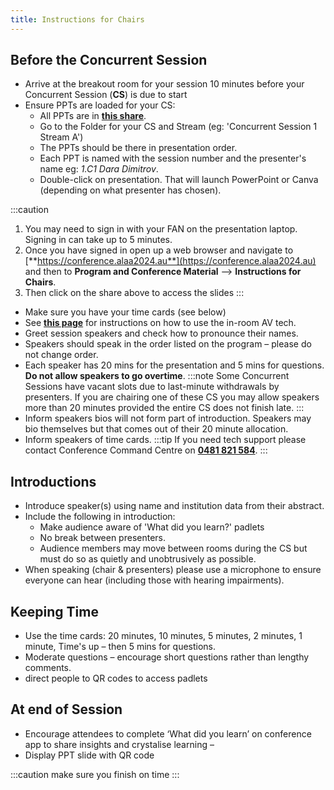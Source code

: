 ```yaml
---
title: Instructions for Chairs
---
```

## Before the Concurrent Session
* Arrive at the breakout room for your session 10 minutes before your Concurrent Session (**CS**) is due to start
* Ensure PPTs are loaded for your CS:
  * All PPTs are in [**this share**](https://flinders.sharepoint.com/:f:/s/ALAAConference2024Organizingcommittee/Eq2iRYPYbhJGnTW0btvoGsoBxPnCi6zW4uLKamrTyOYkFg?e=hU1hbH).
  * Go to the Folder for your CS and Stream (eg: 'Concurrent Session 1 Stream A')
  * The PPTs should be there in presentation order.
  * Each PPT is named with the session number and the presenter's name eg: *1.C1 Dara Dimitrov*.
  * Double-click on presentation. That will launch PowerPoint or Canva (depending on what presenter has chosen).

:::caution
1. You may need to sign in with your FAN on the presentation laptop.  Signing in can take up to 5 minutes.
1. Once you have signed in open up a web browser and navigate to [**https://conference.alaa2024.au**](https://conference.alaa2024.au)
and then to **Program and Conference Material** --> **Instructions for Chairs**.
1. Then click on the share above to access the slides
:::

* Make sure you have your time cards (see below)
* See [**this page**](/City1407_QRG.pdf) for instructions on how to use the in-room AV tech.
* Greet session speakers and check how to pronounce their names.
* Speakers should speak in the order listed on the program – please do not change order.
* Each speaker has 20 mins for the presentation and 5 mins for questions. **Do not allow speakers to go overtime**. 
:::note
Some Concurrent Sessions have vacant slots due to last-minute withdrawals by presenters.  If you are chairing one of these CS you may allow speakers more than 20 minutes provided the entire CS does not finish late.
:::
* Inform speakers bios will not form part of introduction. Speakers may bio themselves but that comes out of their 20 minute allocation.
* Inform speakers of time cards.
:::tip
If you need tech support please contact Conference Command Centre on [**0481 821 584**](tel:+61481821584).
:::

## Introductions
* Introduce speaker(s) using name and institution data from their abstract.
* Include the following in introduction:
  * Make audience aware of 'What did you learn?' padlets
  * No break between presenters.
  * Audience members may move between rooms during the CS but must do so as quietly and unobtrusively as possible.
* When speaking (chair & presenters) please use a microphone to ensure everyone can hear (including those with hearing impairments).

## Keeping Time
* Use the time cards: 20 minutes, 10 minutes, 5 minutes, 2 minutes, 1 minute, Time's up – then 5 mins for questions.
* Moderate questions – encourage short questions rather than lengthy comments.
* direct people to QR codes to access padlets 

## At end of Session
* Encourage attendees to complete ‘What did you learn’ on conference app to share insights and crystalise learning – 
* Display PPT slide with QR code

:::caution make sure you finish on time
:::
